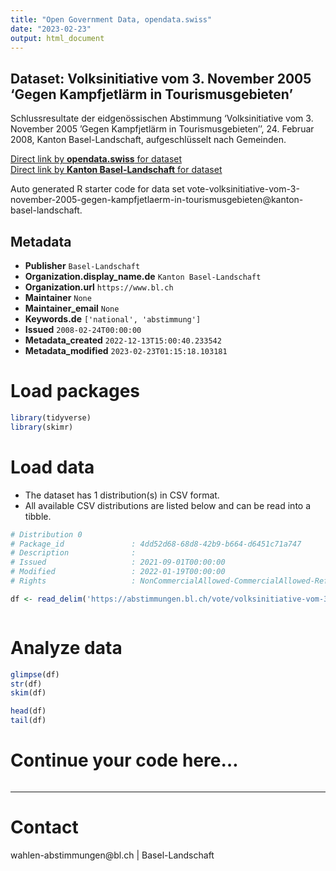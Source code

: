 ```yaml
---
title: "Open Government Data, opendata.swiss"
date: "2023-02-23"
output: html_document
---
```


## Dataset: Volksinitiative vom 3. November 2005 'Gegen Kampfjetlärm in Tourismusgebieten'

Schlussresultate der eidgenössischen Abstimmung 'Volksinitiative vom 3. November 2005 'Gegen Kampfjetlärm in Tourismusgebieten'', 24. Februar 2008, Kanton Basel-Landschaft, aufgeschlüsselt nach Gemeinden.

[Direct link by **opendata.swiss** for dataset](https://opendata.swiss/de/dataset/volksinitiative-vom-3-november-2005-gegen-kampfjetlarm-in-tourismusgebieten)<br>
[Direct link by **Kanton Basel-Landschaft** for dataset](https://abstimmungen.bl.ch/vote/volksinitiative-vom-3-november-2005-gegen-kampfjetlaerm-in-tourismusgebieten/data)

Auto generated R starter code for data set vote-volksinitiative-vom-3-november-2005-gegen-kampfjetlaerm-in-tourismusgebieten@kanton-basel-landschaft.

## Metadata

- **Publisher** `Basel-Landschaft`
- **Organization.display_name.de** `Kanton Basel-Landschaft`
- **Organization.url** `https://www.bl.ch`
- **Maintainer** `None`
- **Maintainer_email** `None`
- **Keywords.de** `['national', 'abstimmung']`
- **Issued** `2008-02-24T00:00:00`
- **Metadata_created** `2022-12-13T15:00:40.233542`
- **Metadata_modified** `2023-02-23T01:15:18.103181`


# Load packages

```r

library(tidyverse)
library(skimr)

```

# Load data

-   The dataset has 1 distribution(s) in CSV format.
-   All available CSV distributions are listed below and can be read into a tibble.

```r

# Distribution 0
# Package_id               : 4dd52d68-68d8-42b9-b664-d6451c71a747
# Description              : 
# Issued                   : 2021-09-01T00:00:00
# Modified                 : 2022-01-19T00:00:00
# Rights                   : NonCommercialAllowed-CommercialAllowed-ReferenceRequired

df <- read_delim('https://abstimmungen.bl.ch/vote/volksinitiative-vom-3-november-2005-gegen-kampfjetlaerm-in-tourismusgebieten/data-csv')



```

# Analyze data

```r

glimpse(df)
str(df)
skim(df)

head(df)
tail(df)

```

# Continue your code here...

```r

```

------------------------------------------------------------------------

# Contact

wahlen-abstimmungen@bl.ch | Basel-Landschaft
